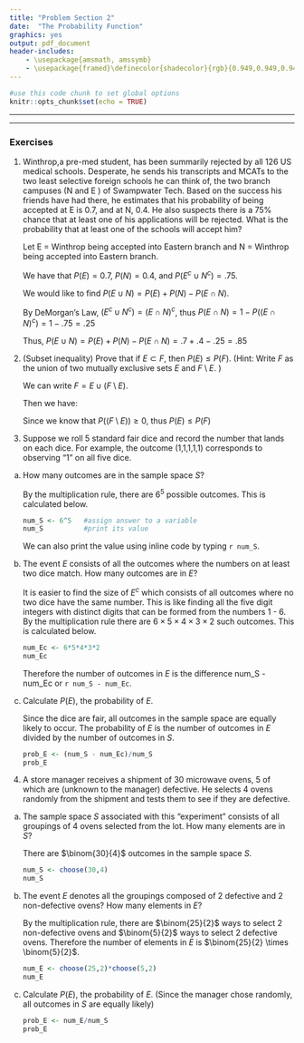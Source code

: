 ```yaml
---
title: "Problem Section 2"
date:  "The Probability Function"
graphics: yes
output: pdf_document
header-includes:
    - \usepackage{amsmath, amssymb}
    - \usepackage{framed}\definecolor{shadecolor}{rgb}{0.949,0.949,0.949}
---
```


```r
#use this code chunk to set global options
knitr::opts_chunk$set(echo = TRUE)
```

* * * 

\begin{shaded}

\textbf{Learning Outcomes}

The problems are designed to build conceptual understanding and problem-solving skills. The emphasis is on learning to find, evaluate and build confidence.
The specific tasks include: 

   - Use axioms to calculate probabilities and prove further corollaries.
  
   - Back up and support work with relevant explanations


\end{shaded}


* * *

### Exercises 

1.  Winthrop,a pre-med student, has been summarily rejected by all 126 US medical schools. Desperate,
he sends his transcripts and MCATs to the two least selective foreign schools he can think
of, the two branch campuses (N and E ) of Swampwater Tech. Based on the success his friends have had there,
he estimates that his probability of being accepted at E is 0.7, and at
N, 0.4. He also suspects there is a 75% chance that at least one of his applications
will be rejected. What is the probability that at least one of the schools will accept him?

    Let E = Winthrop being accepted into Eastern branch and N = Winthrop being accepted into Eastern branch.

    We have that $P(E) = 0.7$, $P(N) = 0.4$, and $P(E^c \cup N^c) = .75$.

    We would like to find $P(E\cup N) = P(E) + P(N) - P(E \cap N)$.

    By DeMorgan's Law, $(E^c \cup N^c) = (E \cap N)^c$, thus $P(E \cap N) = 1 - P((E \cap N)^c) = 1-.75 = .25$

    Thus, $P(E\cup N) = P(E) + P(N) - P(E \cap N) = .7 + .4 - .25 = .85$


2. (Subset inequality) Prove that if $E \subset F$, then $P(E) \leq P(F)$.   (Hint: Write $F$ as the union of two mutually exclusive sets $E$ and $F \setminus E$. )

    We can write $F = E \cup (F \setminus E)$.

    Then we have:
    \begin{align*}
    P(F) &= P(E \cup (F \setminus E) ) \\
         &= P(E) + P(F \setminus E) \tag*{axiom 3} \\
        &\geq P(E) 
    \end{align*}

    Since we know that $P((F \setminus E)) \geq 0$, thus $P(E) \leq P(F)$

3. Suppose we roll 5 standard fair dice and record the number that lands on each dice. For example, the outcome (1,1,1,1,1) corresponds to observing "1" on all five dice.

a. How many outcomes are in the sample space $S$?

    By the multiplication rule, there are $6^5$ possible outcomes. This is calculated below.
    
    ```r
    num_S <- 6^5   #assign answer to a variable
    num_S          #print its value
    ```
    
    We can also print the value using inline code by typing `r num_S`. 
    
    
b. The event $E$ consists of all the outcomes where the numbers on  at least two dice match. How many outcomes are in $E$?

    It is easier to find the size of $E^c$ which consists of all outcomes where no two dice have the same number. This is like finding all the five digit integers with distinct digits that can be formed from the numbers 1 - 6. By the multiplication rule there are $6 \times 5 \times 4 \times 3 \times 2$ such outcomes. This is calculated below.
    
    ```r
    num_Ec <- 6*5*4*3*2
    num_Ec
    ```
    
    Therefore the number of outcomes in $E$ is the difference num_S - num_Ec or  `r num_S - num_Ec`.
    
    
    
c. Calculate $P(E)$, the probability of $E$.

    Since the dice are fair, all outcomes in the sample space are equally likely to occur. The probability of $E$ is the number of outcomes in $E$ divided by the number of outcomes in $S$.
    
    ```r
    prob_E <- (num_S - num_Ec)/num_S 
    prob_E
    ```


4. A store manager receives a shipment of 30 microwave ovens, 5 of which are (unknown to the manager) defective. He selects 4 ovens randomly from the shipment and tests them to see if they are defective.

a. The sample space $S$ associated with this "experiment" consists of all groupings of 4 ovens selected from the lot. How many elements are in $S$?

    There are $\binom{30}{4}$ outcomes in the sample space $S$.
    
    ```r
    num_S <- choose(30,4)
    num_S
    
    ```

b. The event $E$ denotes all the groupings composed of 2 defective and 2 non-defective ovens? How many elements in $E$?

    By the multiplication rule, there are $\binom{25}{2}$ ways to select 2 non-defective ovens and $\binom{5}{2}$ ways to select 2 defective ovens. Therefore the number of elements in $E$ is $\binom{25}{2} \times \binom{5}{2}$.
    
    ```r
    num_E <- choose(25,2)*choose(5,2)
    num_E
    
    ```

c. Calculate $P(E)$, the probability of $E$. (Since the manager chose randomly, all outcomes in $S$ are equally likely)

    ```r
    prob_E <- num_E/num_S
    prob_E
    ```
